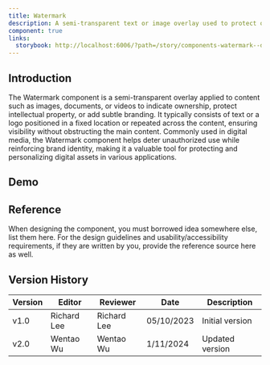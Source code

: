 ```yaml
---
title: Watermark
description: A semi-transparent text or image overlay used to protect or brand content.
component: true
links:
  storybook: http://localhost:6006/?path=/story/components-watermark--default
---
```


## Introduction

The Watermark component is a semi-transparent overlay applied to content such as images, documents, or videos to indicate ownership, protect intellectual property, or add subtle branding. It typically consists of text or a logo positioned in a fixed location or repeated across the content, ensuring visibility without obstructing the main content. Commonly used in digital media, the Watermark component helps deter unauthorized use while reinforcing brand identity, making it a valuable tool for protecting and personalizing digital assets in various applications.

## Demo

<ComponentPreview name="watermark-demo" />

## Reference

When designing the component, you must borrowed idea somewhere else, list them here.
For the design guidelines and usability/accessibility requirements, if they are written by you, provide the reference source here as well.

## Version History

| Version | Editor      | Reviewer    | Date       | Description     |
| ------- | ----------- | ----------- | ---------- | --------------- |
| v1.0    | Richard Lee | Richard Lee | 05/10/2023 | Initial version |
| v2.0    | Wentao Wu   | Wentao Wu   | 1/11/2024  | Updated version |
